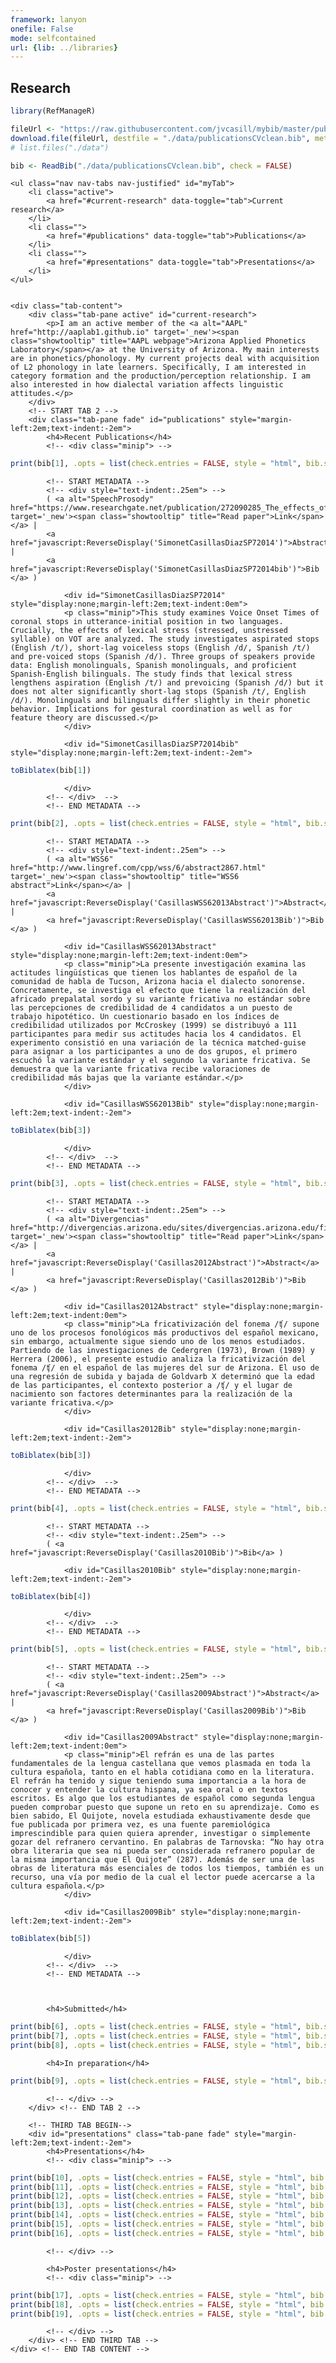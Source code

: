 ```yaml
---
framework: lanyon
onefile: False
mode: selfcontained
url: {lib: ../libraries}
---
```



## Research

```r
library(RefManageR)

fileUrl <- "https://raw.githubusercontent.com/jvcasill/mybib/master/publicationsCVclean.bib"
download.file(fileUrl, destfile = "./data/publicationsCVclean.bib", method = "curl")
# list.files("./data")

bib <- ReadBib("./data/publicationsCVclean.bib", check = FALSE)
```


<p></p>
<div class="tabbable">
    <ul class="nav nav-tabs nav-justified" id="myTab">
        <li class="active">
            <a href="#current-research" data-toggle="tab">Current research</a>
        </li>
        <li class="">
            <a href="#publications" data-toggle="tab">Publications</a>
        </li>
        <li class="">
            <a href="#presentations" data-toggle="tab">Presentations</a>
        </li>
    </ul>


    <div class="tab-content">
        <div class="tab-pane active" id="current-research">
            <p>I am an active member of the <a alt="AAPL" href="http://aaplab1.github.io" target='_new'><span class="showtooltip" title="AAPL webpage">Arizona Applied Phonetics Laboratory</span></a> at the University of Arizona. My main interests are in phonetics/phonology. My current projects deal with acquisition of L2 phonology in late learners. Specifically, I am interested in category formation and the production/perception relationship. I am also interested in how dialectal variation affects linguistic attitudes.</p>
        </div>
        <!-- START TAB 2 -->
        <div class="tab-pane fade" id="publications" style="margin-left:2em;text-indent:-2em">
            <h4>Recent Publications</h4>
            <!-- <div class="minip"> -->

```r
print(bib[1], .opts = list(check.entries = FALSE, style = "html", bib.style = "authoryear"))
```

            <!-- START METADATA -->
            <!-- <div style="text-indent:.25em"> -->
            ( <a alt="SpeechProsody" href="https://www.researchgate.net/publication/272090285_The_effects_of_stressaccent_on_VOT_depend_on_language_%28English_Spanish%29_consonant_%28d_t%29_and_linguistic_experience_%28monolinguals_bilinguals%29" target='_new'><span class="showtooltip" title="Read paper">Link</span></a> |
            <a href="javascript:ReverseDisplay('SimonetCasillasDiazSP72014')">Abstract</a> |
            <a href="javascript:ReverseDisplay('SimonetCasillasDiazSP72014bib')">Bib </a> )

                <div id="SimonetCasillasDiazSP72014" style="display:none;margin-left:2em;text-indent:0em">
                <p class="minip">This study examines Voice Onset Times of coronal stops in utterance-initial position in two languages. Crucially, the effects of lexical stress (stressed, unstressed syllable) on VOT are analyzed. The study investigates aspirated stops (English /t/), short-lag voiceless stops (English /d/, Spanish /t/) and pre-voiced stops (Spanish /d/). Three groups of speakers provide data: English monolinguals, Spanish monolinguals, and proficient Spanish-English bilinguals. The study finds that lexical stress lengthens aspiration (English /t/) and prevoicing (Spanish /d/) but it does not alter significantly short-lag stops (Spanish /t/, English /d/). Monolinguals and bilinguals differ slightly in their phonetic behavior. Implications for gestural coordination as well as for feature theory are discussed.</p>
                </div>

                <div id="SimonetCasillasDiazSP72014bib" style="display:none;margin-left:2em;text-indent:-2em">

```r
toBiblatex(bib[1])
```

                </div>
            <!-- </div>  -->
            <!-- END METADATA -->




```r
print(bib[2], .opts = list(check.entries = FALSE, style = "html", bib.style = "authoryear"))
```
            <!-- START METADATA -->
            <!-- <div style="text-indent:.25em"> -->
            ( <a alt="WSS6" href="http://www.lingref.com/cpp/wss/6/abstract2867.html" target='_new'><span class="showtooltip" title="WSS6 abstract">Link</span></a> |
            <a href="javascript:ReverseDisplay('CasillasWSS62013Abstract')">Abstract</a> |
            <a href="javascript:ReverseDisplay('CasillasWSS62013Bib')">Bib </a> )

                <div id="CasillasWSS62013Abstract" style="display:none;margin-left:2em;text-indent:0em">
                <p class="minip">La presente investigación examina las actitudes lingüísticas que tienen los hablantes de español de la comunidad de habla de Tucson, Arizona hacia el dialecto sonorense. Concretamente, se investiga el efecto que tiene la realización del africado prepalatal sordo y su variante fricativa no estándar sobre las percepciones de credibilidad de 4 candidatos a un puesto de trabajo hipotético. Un cuestionario basado en los índices de credibilidad utilizados por McCroskey (1999) se distribuyó a 111 participantes para medir sus actitudes hacia los 4 candidatos. El experimento consistió en una variación de la técnica matched-guise para asignar a los participantes a uno de dos grupos, el primero escuchó la variante estándar y el segundo la variante fricativa. Se demuestra que la variante fricativa recibe valoraciones de credibilidad más bajas que la variante estándar.</p>
                </div>

                <div id="CasillasWSS62013Bib" style="display:none;margin-left:2em;text-indent:-2em">

```r
toBiblatex(bib[3])
```
                </div>
            <!-- </div>  -->
            <!-- END METADATA -->



```r
print(bib[3], .opts = list(check.entries = FALSE, style = "html", bib.style = "authoryear"))
```

            <!-- START METADATA -->
            <!-- <div style="text-indent:.25em"> -->
            ( <a alt="Divergencias" href="http://divergencias.arizona.edu/sites/divergencias.arizona.edu/files/articles/FricativizacionDivergencias.pdf" target='_new'><span class="showtooltip" title="Read paper">Link</span></a> |
            <a href="javascript:ReverseDisplay('Casillas2012Abstract')">Abstract</a> |
            <a href="javascript:ReverseDisplay('Casillas2012Bib')">Bib </a> )

                <div id="Casillas2012Abstract" style="display:none;margin-left:2em;text-indent:0em">
                <p class="minip">La fricativización del fonema /ʧ/ supone uno de los procesos fonológicos más productivos del español mexicano, sin embargo, actualmente sigue siendo uno de los menos estudiados. Partiendo de las investigaciones de Cedergren (1973), Brown (1989) y Herrera (2006), el presente estudio analiza la fricativización del fonema /ʧ/ en el español de las mujeres del sur de Arizona. El uso de una regresión de subida y bajada de Goldvarb X determinó que la edad de las participantes, el contexto posterior a /ʧ/ y el lugar de nacimiento son factores determinantes para la realización de la variante fricativa.</p>
                </div>

                <div id="Casillas2012Bib" style="display:none;margin-left:2em;text-indent:-2em">

```r
toBiblatex(bib[3])
```
                </div>
            <!-- </div>  -->
            <!-- END METADATA -->




```r
print(bib[4], .opts = list(check.entries = FALSE, style = "html", bib.style = "authoryear"))
```

            <!-- START METADATA -->
            <!-- <div style="text-indent:.25em"> -->
            ( <a href="javascript:ReverseDisplay('Casillas2010Bib')">Bib</a> )

                <div id="Casillas2010Bib" style="display:none;margin-left:2em;text-indent:-2em">

```r
toBiblatex(bib[4])
```
                </div>
            <!-- </div>  -->
            <!-- END METADATA -->



```r
print(bib[5], .opts = list(check.entries = FALSE, style = "html", bib.style = "authoryear"))
```

            <!-- START METADATA -->
            <!-- <div style="text-indent:.25em"> -->
            ( <a href="javascript:ReverseDisplay('Casillas2009Abstract')">Abstract</a> |
            <a href="javascript:ReverseDisplay('Casillas2009Bib')">Bib </a> )

                <div id="Casillas2009Abstract" style="display:none;margin-left:2em;text-indent:0em">
                <p class="minip">El refrán es una de las partes fundamentales de la lengua castellana que vemos plasmada en toda la cultura española, tanto en el habla cotidiana como en la literatura. El refrán ha tenido y sigue teniendo suma importancia a la hora de conocer y entender la cultura hispana, ya sea oral o en textos escritos. Es algo que los estudiantes de español como segunda lengua pueden comprobar puesto que supone un reto en su aprendizaje. Como es bien sabido, El Quijote, novela estudiada exhaustivamente desde que fue publicada por primera vez, es una fuente paremiológica imprescindible para quien quiera aprender, investigar o simplemente gozar del refranero cervantino. En palabras de Tarnovska: “No hay otra obra literaria que sea ni pueda ser considerada refranero popular de la misma importancia que El Quijote” (287). Además de ser una de las obras de literatura más esenciales de todos los tiempos, también es un recurso, una vía por medio de la cual el lector puede acercarse a la cultura española.</p>
                </div>

                <div id="Casillas2009Bib" style="display:none;margin-left:2em;text-indent:-2em">

```r
toBiblatex(bib[5])
```
                </div>
            <!-- </div>  -->
            <!-- END METADATA -->



            <h4>Submitted</h4>

```r
print(bib[6], .opts = list(check.entries = FALSE, style = "html", bib.style = "authoryear"))
print(bib[7], .opts = list(check.entries = FALSE, style = "html", bib.style = "authoryear"))
print(bib[8], .opts = list(check.entries = FALSE, style = "html", bib.style = "authoryear"))
```


            <h4>In preparation</h4>

```r
print(bib[9], .opts = list(check.entries = FALSE, style = "html", bib.style = "authoryear"))
```

            <!-- </div> -->
        </div> <!-- END TAB 2 -->

        <!-- THIRD TAB BEGIN-->
        <div id="presentations" class="tab-pane fade" style="margin-left:2em;text-indent:-2em">
            <h4>Presentations</h4>
            <!-- <div class="minip"> -->

```r
print(bib[10], .opts = list(check.entries = FALSE, style = "html", bib.style = "authortitle"))
print(bib[11], .opts = list(check.entries = FALSE, style = "html", bib.style = "authortitle"))
print(bib[12], .opts = list(check.entries = FALSE, style = "html", bib.style = "authortitle"))
print(bib[13], .opts = list(check.entries = FALSE, style = "html", bib.style = "authortitle"))
print(bib[14], .opts = list(check.entries = FALSE, style = "html", bib.style = "authortitle"))
print(bib[15], .opts = list(check.entries = FALSE, style = "html", bib.style = "authortitle"))
print(bib[16], .opts = list(check.entries = FALSE, style = "html", bib.style = "authortitle"))
```

            <!-- </div> -->

            <h4>Poster presentations</h4>
            <!-- <div class="minip"> -->

```r
print(bib[17], .opts = list(check.entries = FALSE, style = "html", bib.style = "authortitle"))
print(bib[18], .opts = list(check.entries = FALSE, style = "html", bib.style = "authortitle"))
print(bib[19], .opts = list(check.entries = FALSE, style = "html", bib.style = "authortitle"))
```

            <!-- </div> -->
        </div> <!-- END THIRD TAB -->
    </div> <!-- END TAB CONTENT -->
</div>




<script type="text/javascript" language="JavaScript">
  function HideContent(d) {
  document.getElementById(d).style.display = "none";
  }
  function ShowContent(d) {
  document.getElementById(d).style.display = "block";
  }
  function ReverseDisplay(d) {
  if(document.getElementById(d).style.display == "none") { document.getElementById(d).style.display = "block"; }
  else { document.getElementById(d).style.display = "none"; }
  }
</script>

<script type="text/javascript">  
        $(document).ready(function () {  
            $('.dropdown-toggle').dropdown();  
        });  
</script>
